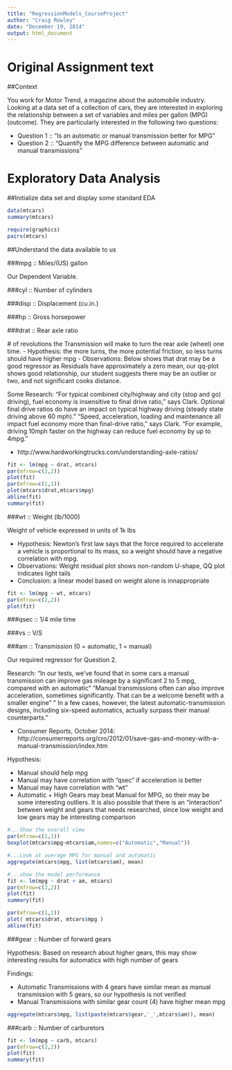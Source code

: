 ```yaml
---
title: "RegressionModels_CourseProject"
author: "Craig Rowley"
date: "December 19, 2014"
output: html_document
---
```


# Original Assignment text

##Context

You work for Motor Trend, a magazine about the automobile industry. Looking at a data set of a collection of cars, they are interested in exploring the relationship between a set of variables and miles per gallon (MPG) (outcome). They are particularly interested in the following two questions:

- Question 1 :: “Is an automatic or manual transmission better for MPG”
- Question 2 :: "Quantify the MPG difference between automatic and manual transmissions"


# Exploratory Data Analysis

##Initialize data set and display some standard EDA
```r
data(mtcars)
summary(mtcars)

require(graphics)
pairs(mtcars)
```

##Understand the data available to us

###mpg ::	Miles/(US) gallon

Our Dependent Variable.

###cyl :: Number of cylinders



###disp :: Displacement (cu.in.)



###hp :: Gross horsepower



###drat :: Rear axle ratio

\# of revolutions the Transmission will make to turn the rear axle (wheel) one time.
- Hypothesis: the more turns, the more potential friction, so less turns should have higher mpg
- Observations: Below shows that drat may be a good regressor as Residuals have approximately a zero mean, our qq-plot shows good relationship, our student suggests there may be an outlier or two, and not significant cooks distance.

Some Research:
“For typical combined city/highway and city (stop and go) driving), fuel economy is insensitive to final drive ratio,” says Clark.  Optional final drive ratios do have an impact on typical highway driving (steady state driving above 60 mph).”
“Speed, acceleration, loading and maintenance all impact fuel economy more than final-drive ratio,” says Clark. “For example, driving 10mph faster on the highway can reduce fuel economy by up to 4mpg.”

- http://www.hardworkingtrucks.com/understanding-axle-ratios/


```r
fit <- lm(mpg ~ drat, mtcars)
par(mfrow=c(2,2))
plot(fit)
par(mfrow=c(1,1))
plot(mtcars$drat,mtcars$mpg)
abline(fit)
summary(fit)
```

###wt :: Weight (lb/1000)

Weight of vehicle expressed in units of 1k lbs

- Hypothesis: Newton's first law says that the force required to accelerate a vehicle is proportional to its mass, so a weight should have a negative correlation with mpg.
- Observations: Weight residual plot shows non-random U-shape, QQ plot indicates light tails
- Conclusion: a linear model based on weight alone is innappropriate

```r
fit <- lm(mpg ~ wt, mtcars)
par(mfrow=c(2,2))
plot(fit)
```


###qsec :: 1/4 mile time



###vs :: V/S



###am :: Transmission (0 = automatic, 1 = manual)

Our required regressor for Question 2.

Research:
"In our tests, we've found that in some cars a manual transmission can improve gas mileage by a significant 2 to 5 mpg, compared with an automatic"
"Manual transmissions often can also improve acceleration, sometimes significantly. That can be a welcome benefit with a smaller engine"
" In a few cases, however, the latest automatic-transmission designs, including six-speed automatics, actually surpass their manual counterparts."

- Consumer Reports, October 2014: http://consumerreports.org/cro/2012/01/save-gas-and-money-with-a-manual-transmission/index.htm

Hypothesis: 

- Manual should help mpg
- Manual may have correlation with "qsec" if acceleration is better
- Manual may have correlation with "wt" 
- Automatic + High Gears may beat Manual for MPG, so their may be some interesting outliers.  It is also possible that there is an "interaction" between weight and gears that needs researched, since low weight and low gears may be interesting comparison

```r
#...Show the overall view
par(mfrow=c(1,1))
boxplot(mtcars$mpg~mtcars$am,names=c("Automatic","Manual"))

#...Look at average MPG for manual and automatic
aggregate(mtcars$mpg, list(mtcars$am), mean)

#...show the model performance
fit <- lm(mpg ~ drat + am, mtcars)
par(mfrow=c(2,2))
plot(fit)
summary(fit)

par(mfrow=c(1,1))
plot( mtcars$drat, mtcars$mpg )
abline(fit)


```


###gear :: Number of forward gears

Hypothesis: Based on research about higher gears, this may show interesting results for automatics with high number of gears

Findings:

- Automatic Transmissions with 4 gears have similar mean as manual transmission with 5 gears, so our hypothesis is not verified
- Manual Transmissions with similar gear count (4) have higher mean mpg

```r
aggregate(mtcars$mpg, list(paste(mtcars$gear,'_',mtcars$am)), mean)
```



###carb :: Number of carburetors

```r
fit <- lm(mpg ~ carb, mtcars)
par(mfrow=c(2,2))
plot(fit)
summary(fit)
```




```r

```




